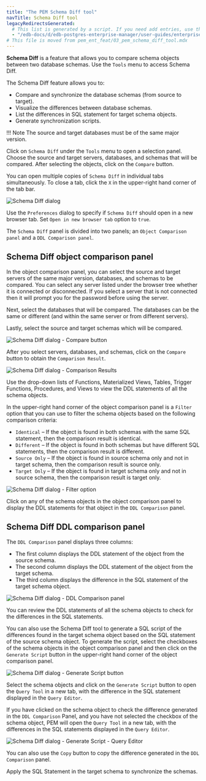 ```yaml
---
title: "The PEM Schema Diff tool"
navTitle: Schema Diff tool
legacyRedirectsGenerated:
  # This list is generated by a script. If you need add entries, use the `legacyRedirects` key.
  - "/edb-docs/d/edb-postgres-enterprise-manager/user-guides/enterprise-features-guide/8.0/pem_schema_diff_tool.html"
# This file is moved from pem_ent_feat/03_pem_schema_diff_tool.mdx
---
```


**Schema Diff** is a feature that allows you to compare schema objects between two database schemas. Use the `Tools` menu to access Schema Diff.

The Schema Diff feature allows you to:

-   Compare and synchronize the database schemas (from source to target).
-   Visualize the differences between database schemas.
-   List the differences in SQL statement for target schema objects.
-   Generate synchronization scripts.

!!! Note
    The source and target databases must be of the same major version.

Click on `Schema Diff` under the `Tools` menu to open a selection panel. Choose the source and target servers, databases, and schemas that will be compared. After selecting the objects, click on the `Compare` button.

You can open multiple copies of `Schema Diff` in individual tabs simultaneously. To close a tab, click the `X` in the upper-right hand corner of the tab bar.

![Schema Diff dialog](/images/schema_diff_dialog.png)

Use the `Preferences` dialog to specify if `Schema Diff` should open in a new browser tab. Set `Open in new browser tab` option to `true`.

The `Schema Diff` panel is divided into two panels; an `Object Comparison panel` and a `DDL Comparison panel`.

## Schema Diff object comparison panel

In the object comparison panel, you can select the source and target servers of the same major version, databases, and schemas to be compared. You can select any server listed under the browser tree whether it is connected or disconnected. If you select a server that is not connected then it will prompt you for the password before using the server.

Next, select the databases that will be compared. The databases can be the same or different (and within the same server or from different servers).

Lastly, select the source and target schemas which will be compared.

![Schema Diff dialog - Compare button](/images/schema_diff_compare_button.png)

After you select servers, databases, and schemas, click on the `Compare` button to obtain the `Comparison Result`.

![Schema Diff dialog - Comparison Results](/images/schema_diff_comparison_results.png)

Use the drop-down lists of Functions, Materialized Views, Tables, Trigger Functions, Procedures, and Views to view the DDL statements of all the schema objects.

In the upper-right hand corner of the object comparison panel is a `Filter` option that you can use to filter the schema objects based on the following comparison criteria:

-   `Identical` – If the object is found in both schemas with the same SQL statement, then the comparison result is identical.
-   `Different` – If the object is found in both schemas but have different SQL statements, then the comparison result is different.
-   `Source Only` – If the object is found in source schema only and not in target schema, then the comparison result is source only.
-   `Target Only` – If the object is found in target schema only and not in source schema, then the comparison result is target only.

![Schema Diff dialog - Filter option](/images/schema_diff_filter_option.png)

Click on any of the schema objects in the object comparison panel to display the DDL statements for that object in the `DDL Comparison` panel.

## Schema Diff DDL comparison panel

The `DDL Comparison` panel displays three columns:

-   The first column displays the DDL statement of the object from the source schema.
-   The second column displays the DDL statement of the object from the target schema.
-   The third column displays the difference in the SQL statement of the target schema object.

![Schema Diff dialog - DDL Comparison panel](/images/schema_diff_DDL_comparison.png)

You can review the DDL statements of all the schema objects to check for the differences in the SQL statements.

You can also use the Schema Diff tool to generate a SQL script of the differences found in the target schema object based on the SQL statement of the source schema object. To generate the script, select the checkboxes of the schema objects in the object comparison panel and then click on the `Generate Script` button in the upper-right hand corner of the object comparison panel.

![Schema Diff dialog - Generate Script button](/images/schema_diff_generate_script.png)

Select the schema objects and click on the `Generate Script` button to open the `Query Tool` in a new tab, with the difference in the SQL statement displayed in the `Query Editor`.

If you have clicked on the schema object to check the difference generated in the `DDL Comparison` Panel, and you have not selected the checkbox of the schema object, PEM will open the `Query Tool` in a new tab, with the differences in the SQL statements displayed in the `Query Editor`.

![Schema Diff dialog - Generate Script - Query Editor](/images/schema_diff_generate_script_query_editor.png)

You can also use the `Copy` button to copy the difference generated in the `DDL Comparison` panel.

Apply the SQL Statement in the target schema to synchronize the schemas.
